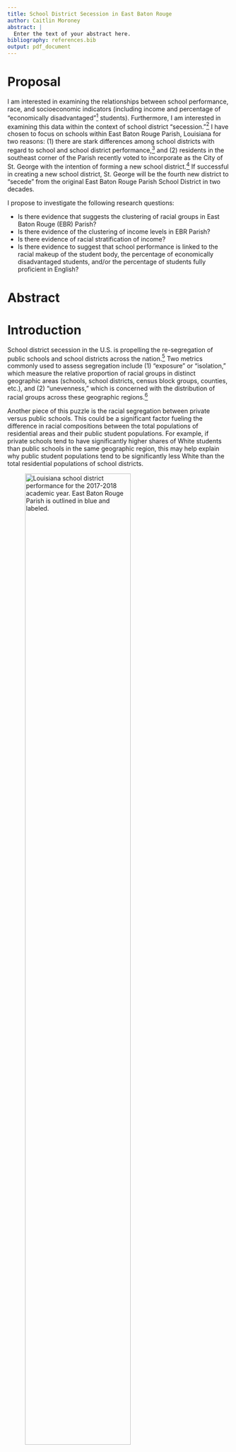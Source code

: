 ```yaml
---
title: School District Secession in East Baton Rouge
author: Caitlin Moroney
abstract: |
  Enter the text of your abstract here.
bibliography: references.bib
output: pdf_document
---
```


# Proposal

I am interested in examining the relationships between school performance, race, and socioeconomic indicators (including income and percentage of "economically disadvantaged"^[I use the Louisiana Department of Education’s data on percentages of economically disadvantaged students. I have yet to find sufficient metadata explaining how they define "economically disadvantaged," but comparing current school and school district performance reports with past reports suggests that this may be the percentage of students on free or reduced lunch plans.] students). Furthermore, I am interested in examining this data within the context of school district "secession."^[See @lockhart_smaller_2019 for a thorough explanation of the school district "secession" phenomenon.] I have chosen to focus on schools within East Baton Rouge Parish, Louisiana for two reasons: (1) there are stark differences among school districts with regard to school and school district performance,^[@lussier_baton_2019] and (2) residents in the southeast corner of the Parish recently voted to incorporate as the City of St. George with the intention of forming a new school district.^[@vincent_city_2019] If successful in creating a new school district, St. George will be the fourth new district to “secede” from the original East Baton Rouge Parish School District in two decades.

I propose to investigate the following research questions:

* Is there evidence that suggests the clustering of racial groups in East Baton Rouge (EBR) Parish?
* Is there evidence of the clustering of income levels in EBR Parish?
* Is there evidence of racial stratification of income?
* Is there evidence to suggest that school performance is linked to the racial makeup of the student body, the percentage of economically disadvantaged students, and/or the percentage of students fully proficient in English?

# Abstract



# Introduction

School district secession in the U.S. is propelling the re-segregation of public schools and school districts across the nation.^[@lockhart_smaller_2019] Two metrics commonly used to assess segregation include (1) “exposure” or “isolation,” which measure the relative proportion of racial groups in distinct geographic areas (schools, school districts, census block groups, counties, etc.), and (2) “unevenness,” which is concerned with the distribution of racial groups across these geographic regions.^[@chang_data_2018]

Another piece of this puzzle is the racial segregation between private versus public schools. This could be a significant factor fueling the difference in racial compositions between the total populations of residential areas and their public student populations. For example, if private schools tend to have significantly higher shares of White students than public schools in the same geographic region, this may help explain why public student populations tend to be significantly less White than the total residential populations of school districts.

![Louisiana school district performance for the 2017-2018 academic year. East Baton Rouge Parish is outlined in blue and labeled.](../LA_sd_context.jpg){width=75% height=75%}

I have chosen to use East Baton Rouge Parish in Louisiana as a case study because this Parish is split into multiple school districts, which is not the case for many parishes in Louisiana (and counties across the South, generally speaking). Furthermore, there has been a marked difference in school performance among these districts, with Zachary Community School District consistently performing as the top-ranked school district in the state, Central Community School District regularly performing in the top five school districts in the state, and both East Baton Rouge Parish School District and City of Baker School District generally scoring in the bottom fifteen school districts in the state.^[@noauthor_2018_2018-1] There is therefore a clear disparity among school districts in this region with respect to school quality. I am interested in investigating whether there are similar disparities among East Baton Rouge Parish school districts with regard to race and socioeconomic indicators.

East Baton Rouge Parish is no stranger to this school district “splintering” phenomenon. Originally, the entire Parish comprised a single school district, the East Baton Rouge Parish School System. Then, in 2003, both Zachary Community School District and the City of Baker School District formed, largely based on the incorporated regions of the two pre-existing cities. In 2007, another section of the East Baton Rouge Parish School District split off to form Central Community School District in the eastern part of the Parish. The Central Community School District was allowed to form only after the region incorporated into a city.^[@lussier_second_2019] In 2012 and 2013, residents of the southeast section of East Baton Rouge Parish began petitioning to form a new school district.^[@lussier_second_2019] Their initial efforts ultimately fell short, but after waiting the mandated time period, the group began petitioning again in March 2018 with the intention of following Central’s example: residents planned to incorporate as the City of St. George in order to subsequently form a new school district based on the incorporated region.^[@lussier_second_2019] According to U.S. Census survey estimates, there were approximately 16,300 students from kindergarten through 12th grade in census tracts fully or partly included within the City of St. George boundaries, 7,700 of whom were enrolled in private schools.^[@lussier_st_2019]

![East Baton Rouge Parish school districts and the area of the City of St. George as proposed in 2018.](../EBR_Parish_context.jpg){width=75% height=75%}

# Methods
\label{sec:methods}

I gathered data from the Louisiana Department of Education, the U.S. Department of Education’s National Center for Education Statistics, East Baton Rouge GIS Open Data, the U.S. Census Bureau, and the City of St. George’s website.

Feature classes used in the final project include:

- East Baton Rouge Parish boundary (polygon)
-	U.S. Census Bureau Unified School Districts for Louisiana (polygon)
-	East Baton Rouge Parish schools (point)
-	St. George area (polygon)
-	East Baton Rouge Parish Census Block Groups (polygon)

Tabular data joined to spatial feature classes include:

- East Baton Rouge private schools’ enrollment by race data for 2017-2018 academic year
-	East Baton Rouge public schools’ enrollment by race, school performance scores, percentage of economically disadvantaged students, and percentage of fully English proficient students data for 2017-2018 academic year
-	School district enrollment by race and school district performance scores for 2017-2018 academic year

After downloading these various data sources, I then performed the following operations: data cleaning, file format conversion, new field calculation, attribute table editing, table joining, clipping, selecting by location, and selecting by attribute. I cleaned the tabular data extensively in R and converted the .xls files to .csv files so as to prevent significant issues in importing the data into my ArcMap project. For the City of St. George polygon layer, I downloaded the KML file from Google Maps linked on the St. George website; I then used ArcCatalog to convert the KML file to a layer package I could import into ArcMap. Once I added the layers in ArcMap and created a geodatabase for the project in which I saved the various files, I began calculating new fields based on existing variables in the attribute tables. Namely, I calculated the percentage of White students and the percentage of non-White students for each school and school district in the Louisiana Department of Education data tables. I joined the Louisiana Department of Education school enrollment and performance data table and the National Center for Education Statistics private school data to the East Baton Rouge Parish schools point feature class, keeping only the records with corresponding matches (colleges and universities, for example, were included in the East Baton Rouge Parish schools layer, but they were not relevant to my analysis). I clipped the U.S. Census Bureau Unified School Districts for Louisiana to only select those within the East Baton Rouge Parish boundary. Then, I joined the Louisiana Department of Education school district performance data table to the school districts feature class. This was only possible after I started an editing session and edited values in the “School System” field of the tabular data to ensure that the names matched exactly with the names used in the East Baton Rouge Parish school districts feature class (for example, the “City of Baker School District” does not match “Baker City School District” even though they refer to the same school district).

I conduct two analyses, one taking the census block groups as the units for analysis and one taking the schools as the units for analysis.


## Census Block Groups

For the census block groups, I focus on median household income and the percentage of the population that identifies solely as White. I construct a spatial weights matrix using Queen's case first-order such that each census block group's neighbors are its immediately adjacent census block groups.

- Local Moran's I
- Local Moran's I with EB rates
- Bivariate Local Moran's I

## Schools

To address my research questions focused on schools, I investigate the relationships between school performance scores, the percentage of the student body that identifies as White, the percentage of students who are economically disadvantaged, the percentage of students who are fully proficient in English, and the size of the school (as measured by the total number of non-pre-kindergarten students). I construct a spatial weights matrix using the distance band approach, where the threshold is set such that every point has at least one neighbor; I also apply inverse distance weighting.

I conduct two regressions, one with the percentage of economically disadvantaged students as the response variable, and the second with school performance scores as the response variable. Using GeoDa, I begin with ordinary least squares (OLS) regression and select the spatial weights matrix in order to view the spatial diagnostics. Based on the regression output, I then determine whether spatial regression is appropriate. If so, I apply either the spatial lag model or the spatial error model.

# Exploratory Data Analysis

## Median Household Income
![Histogram of median household income.](../EDA/HistogramWStats_MDNHHIncome.png)

## Population Percentage White

![Histogram of population percentage white.](../EDA/HistogramWStats_PercWhite.png)

### Most White
![Histogram of population percentage white.](../EDA/HistogramWStats_PercWhite_SelectMostWhite.png)

![Map of census block groups with the most population percentage white.](../EDA/Map_PercWhite_SelectMostWhite.png)

### Least White
![Histogram of population percentage white.](../EDA/HistogramWStats_PercWhite_SelectLeastWhite.png)

![Map of census block groups with the least population percentage white.](../EDA/Map_PercWhite_SelectLeastWhite.png)

## Bivariate Relationships
![Cartogram of census block groups colored by the population percentage white with size annotating median household income.](../EDA/Cartogram_MedHHI_PercWhite.png)

## School Performance Scores
![Scatter plot matrix of 2017-2018 school performance scores, percentage of student body that is white, percentage of students who are economically disadvantaged, percentage of students who are fully proficient in English, and total number of non-Pre-Kindergarten students for public elementary, middle, and high schools in EBR Parish.](../EDA/scatterMatrix_S2018new_FullyEP_ED_pWhite_totNonPK.png)

# Results
\label{sec:results}

## Local Moran's I

![Lagged median household income versus median household income.](../local_morans_i/univariate/Median_Household_Income/Census_Block_GroupLisaScatterPlotFrame.png){width=75% height=75%}

### Median Household Income

![Significance map: median household income.](../local_morans_i/univariate/Median_Household_Income/SigMap.png){width=50% height=50%}

Here, we see statistically significant evidence of clustering in the southwestern and southeastern parts of the Parish. The general trend indicates spatial autocorrelation, as is evident in the LISA scatter plot and the cluster map. In the southeastern foot of the Parish (where the City of St. George lies), we see significant clustering of census block groups with a higher-than-average median household income. In the central western area, we see mostly low-low clusters, indicating census block groups with lower-than-average median household income surrounded by neighboring census block groups with lower-than-average median household income. While there are a handful of high-low and low-high outliers, most of the significant census block groups show evidence of spatial autocorrelation. As mentioned above, the large pocket of high-high clustering overlaps largely with the City of St. George, whereas the low-low clusters are in the more densely populated part of the Parish which falls within East Baton Rouge Parish School District.

![Cluster map: median household income.](../local_morans_i/univariate/Median_Household_Income/ClusterMap.png){width=50% height=50%}

### Population Percentage White

![Lagged population percentage white versus population percentage white.](../local_morans_i/univariate/Pop_Perc_White/Census_Block_GroupLisaScatterPlotFrame.png){width=75% height=75%}

Here, we see statistically significant evidence of clustering in the southwestern and southeastern parts of the Parish. The general trend indicates spatial autocorrelation, as is evident in the LISA scatter plot and the cluster map. In the southern and northeastern parts of the Parish, we see significant clustering of census block groups with a higher-than-average percentage of the population that is white. In the central western area, we see mostly low-low clusters, indicating census block groups with a lower-than-average percentage of the population that is white surrounded by neighboring census block groups with a lower-than-average percentage of the population that is white. While there are a handful of statistically significant low-high outliers, most of the significant census block groups show strong evidence of spatial autocorrelation. The high-high clusters overlap to some extent with the City of St. George and Central Community School District. The low-low cluster is in the more densely populated part of the Parish which falls within East Baton Rouge Parish School District.

![Significance map: population percentage white.](../local_morans_i/univariate/Pop_Perc_White/SigMap.png){width=50% height=50%}

![Cluster map: population percentage white.](../local_morans_i/univariate/Pop_Perc_White/ClusterMap.png){width=50% height=50%}

## Local Moran's I with EB rates

![Lagged population percentage white versus population percentage white (with EB rates).](../local_morans_i/univariate_EBrates/Pop_White/Census_Block_GroupLisaScatterPlotFrame.png){width=75% height=75%}

Because the percentage of the population that is white is a proportion, it is possible that my first analysis suffered from the identification of spurious outliers. This is due to the fact that variables that are rates or proportions have inherent variance instability. When features have different population sizes, features with smaller populations have more variable rates than features with larger populations. With EB standardization, the rates are adjusted so that rates for features with small populations are pulled closer to the overall average more so than the rates for features with large populations. Note that when the base populations across all features are relatively similar (meaning there is little variance), using local Moran’s with EB rates may not be necessary. Although census block groups are statistically designed to contain roughly the same number of people, I redo the Local Moran's I analysis for the percentage of the population that identifies solely as white, applying the Empirical Bayes rate correction.

![Significance map: population percentage white (with EB rates).](../local_morans_i/univariate_EBrates/Pop_White/SigMap.png){width=50% height=50%}

Here, we see statistically significant evidence of clustering in most parts of the Parish. The general trend indicates spatial autocorrelation, as is evident in the LISA scatter plot and the cluster map. In the southern and northeastern parts of the Parish, we again see significant clustering of census block groups with a higher-than-average percentage of the population that is white. In the central western area, we see mostly low-low clusters, indicating census block groups with a lower-than-average percentage of the population that is white surrounded by neighboring census block groups with a lower-than-average percentage of the population that is white.

![Cluster map: population percentage white (with EB rates).](../local_morans_i/univariate_EBrates/Pop_White/ClusterMap.png){width=50% height=50%}

In other words, the Local Moran's I with EB rates produces identical to the regular Local Moran's I analysis of this variable. As mentioned above, this is not surprising given that there is unlikely to be significant variance in the census block group populations by design.

## Bivariate Local Moran's I

![Lagged population percentage white versus median household income.](../local_morans_i/bivariate/MedHouseholdIncome_Lag_PercWhite/Census_Block_GroupLisaScatterPlotFrame.png){width=75% height=75%}

The bivariate Local Moran’s I allows us to compare the spatial distribution of two variables, $X$ and $Y$ (in this case, $X$ is median household income, and $Y$ is population percentage white). For a contiguous feature set of polygons we can compare the value of $X$ at the $i^{th}$ feature to the values of $Y$ at the neighboring features, $N(i)$. This analysis allows us to determine whether there is a statistically significant relationship between $X$ and $Y$ for each feature in the analysis.

![Significance map: lagged population percentage white versus median household income.](../local_morans_i/bivariate/MedHouseholdIncome_Lag_PercWhite/SigMap.png){width=50% height=50%}

Here, we see statistically significant evidence of clustering in most of the Parish, aside from the northwest corner. The general trend indicates spatial autocorrelation, as is evident in the LISA scatter plot and the cluster map. In the southern and northeastern parts of the Parish, we see significant high-high clusters. These census block groups have a higher-than-average median household income and are neighbored by census block groups with a higher-than-average percentage of the population that is white. In the central western area, we see mostly low-low clusters, indicating census block groups with a lower-than-average median household income surrounded by neighboring census block groups with a lower-than-average percentage of the population that is white. While there are a handful of statistically significant low-high and high-low outliers, most of the significant census block groups show strong evidence of spatial autocorrelation. The high-high clusters overlap to some extent with the City of St. George and Central Community School District. The low-low cluster is in the more densely populated part of the Parish which falls within East Baton Rouge Parish School District.

![Cluster map: lagged population percentage white versus median household income.](../local_morans_i/bivariate/MedHouseholdIncome_Lag_PercWhite/ClusterMap.png){width=50% height=50%}

## Percentage Economically Disadvantaged Students

### OLS

![](../spatial_regression/economically_disadvantaged/reg1_ols.png){width=80% height=80%}

![](../spatial_regression/economically_disadvantaged/reg2_ols.png){width=80% height=80%}

### Spatial Regression

![Spatial error model.](../spatial_regression/economically_disadvantaged/spatial_error_model.png){width=80% height=80%}

![Spatial lag model.](../spatial_regression/economically_disadvantaged/spatial_lag_model.png){width=80% height=80%}

## School Performance Scores

### OLS

![](../spatial_regression/school_performance_2018/SPS_vs_all_minusED/reg5_ols.png){width=80% height=80%}

![](../spatial_regression/school_performance_2018/SPS_vs_all_minusED/reg6_ols.png){width=80% height=80%}

### Spatial Regression

![Spatial error model.](../spatial_regression/school_performance_2018/SPS_vs_all_minusED/spatial_error_model.png){width=80% height=80%}

![Spatial lag model.](../spatial_regression/school_performance_2018/SPS_vs_all_minusED/spatial_lag_model.png)

# Discussion



# Citations
